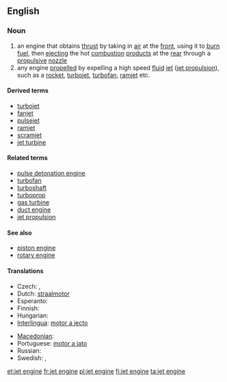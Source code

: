 ==English==

===Noun===
{{wikipedia}}
{{en-noun|sg=[[jet]] [[engine]]}}

# an engine that obtains [[thrust]] by taking in [[air]] at the [[front]], using it to [[burn]] [[fuel]], then [[ejecting]] the hot [[combustion]] [[product]]s at the [[rear]] through a [[propulsive]] [[nozzle]]
# any engine [[propel]]led by expelling a high speed [[fluid]] [[jet]] ([[jet propulsion]]), such as a [[rocket]], [[turbojet]], [[turbofan]], [[ramjet]] etc.

====Derived terms====
* [[turbojet]]
* [[fanjet]]
* [[pulsejet]]
* [[ramjet]]
* [[scramjet]]
* [[jet turbine]]

====Related terms====
* [[pulse detonation engine]]
* [[turbofan]]
* [[turboshaft]]
* [[turboprop]]
* [[gas turbine]]
* [[duct engine]]
* [[jet propulsion]]

====See also====
* [[piston engine]]
* [[rotary engine]]

====Translations====
{{trans-top}}
* Czech: {{t-|cs|reaktivní motor|m}}, {{t-|cs|tryskový motor|m}}
* Dutch: [[straalmotor]] {{m}}
* Esperanto: {{t-|eo|jetmotoro}}
* Finnish: {{t-|fi|suihkumoottori}}
* Hungarian: {{t-|hu|sugárhajtómű}}
* [[Interlingua]]: [[motor a jecto]]
{{trans-mid}}
* [[Macedonian]]: {{t-|mk|млазен погон|m|tr=mlázen pógon|xs=Macedonian}}
* Portuguese: [[motor a jato]] {{m}}
* Russian: {{t-|ru|реактивный даигатель|m|tr=r'eaktívnyj dvígat'el'|sc=Cyrl}}
* Swedish: {{t+|sv|jetmotor|c}}, {{t+|sv|reamotor|c}}
{{trans-bottom}}

[[et:jet engine]]
[[fr:jet engine]]
[[pl:jet engine]]
[[fi:jet engine]]
[[ta:jet engine]]